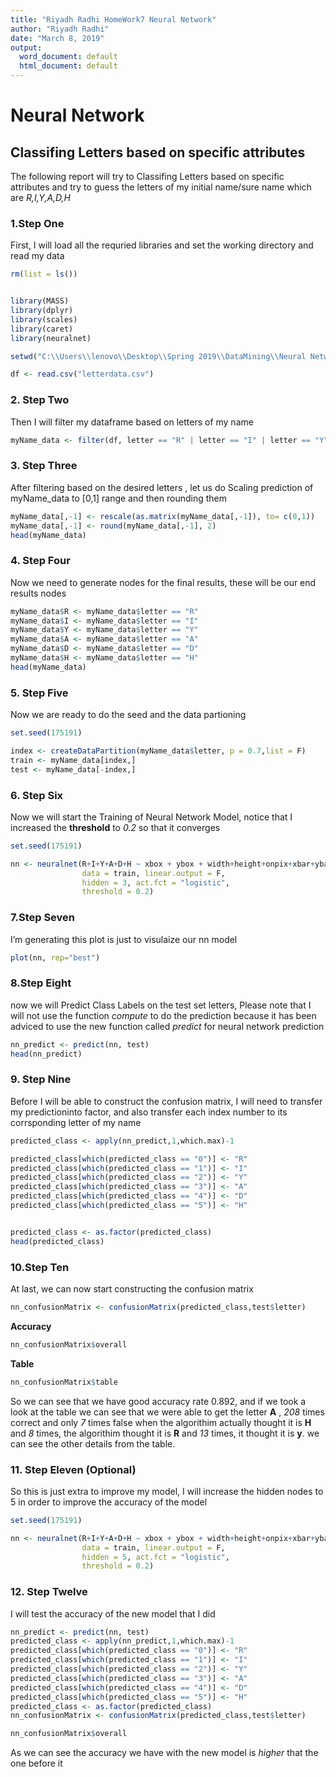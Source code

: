 ---
title: "Riyadh Radhi HomeWork7 Neural Network"
author: "Riyadh Radhi"
date: "March 8, 2019"
output:
  word_document: default
  html_document: default
---

# Neural Network
## Classifing Letters based on specific attributes

The following report will try to Classifing Letters based on specific attributes and try to guess the letters of my initial name/sure name which are *R,I,Y,A,D,H*


### 1.Step One

First, I will load all the requried libraries and set the working directory and read my data


```{r, message= FALSE, warning=FALSE}

rm(list = ls())


library(MASS)
library(dplyr)
library(scales)
library(caret)
library(neuralnet)

setwd("C:\\Users\\lenovo\\Desktop\\Spring 2019\\DataMining\\Neural Network HW")

df <- read.csv("letterdata.csv")

```

### 2. Step Two

Then I will filter my dataframe based on letters of my name 

```{r}
myName_data <- filter(df, letter == "R" | letter == "I" | letter == "Y" | letter == "A" | letter == "D" | letter == "H")
```

### 3. Step Three

After filtering based on the desired letters , let us do Scaling prediction of myName_data to [0,1] range and then rounding them

```{r}
myName_data[,-1] <- rescale(as.matrix(myName_data[,-1]), to= c(0,1))
myName_data[,-1] <- round(myName_data[,-1], 2)
head(myName_data)
```

### 4. Step Four 
Now we need to generate nodes for the final results, these will be our end results nodes 
```{r}
myName_data$R <- myName_data$letter == "R"
myName_data$I <- myName_data$letter == "I"
myName_data$Y <- myName_data$letter == "Y"
myName_data$A <- myName_data$letter == "A"
myName_data$D <- myName_data$letter == "D"
myName_data$H <- myName_data$letter == "H"
head(myName_data)
```

### 5. Step Five  

Now we are ready to do the seed and the data partioning 
```{r, warning=FALSE, message=FALSE}
set.seed(175191)

index <- createDataPartition(myName_data$letter, p = 0.7,list = F)
train <- myName_data[index,]
test <- myName_data[-index,]
```

### 6. Step Six

Now we will start the Training of Neural Network Model, notice that I increased the **threshold** to *0.2*
so that it converges 
```{r}
set.seed(175191)

nn <- neuralnet(R+I+Y+A+D+H ~ xbox + ybox + width+height+onpix+xbar+ybar+x2bar+y2bar+xybar+x2ybar+xy2bar+xedge+xedgey+yedge+yedgex,
                data = train, linear.output = F,
                hidden = 3, act.fct = "logistic",
                threshold = 0.2)
```


### 7.Step Seven

I'm generating this plot is just to visulaize our nn model
```{r}
plot(nn, rep="best")
```



### 8.Step Eight
now we will Predict Class Labels on the test set letters, Please note that I will not use the function *compute* to do the prediction because it has been adviced to use the new function called *predict* for neural network prediction 
```{r}
nn_predict <- predict(nn, test)
head(nn_predict)
```


### 9. Step Nine

Before I will be able to construct the confusion matrix, I will need to transfer my predictioninto factor, and also transfer each index number to its corrsponding letter of my name

```{r}
predicted_class <- apply(nn_predict,1,which.max)-1

predicted_class[which(predicted_class == "0")] <- "R"
predicted_class[which(predicted_class == "1")] <- "I"
predicted_class[which(predicted_class == "2")] <- "Y"
predicted_class[which(predicted_class == "3")] <- "A"
predicted_class[which(predicted_class == "4")] <- "D"
predicted_class[which(predicted_class == "5")] <- "H"


predicted_class <- as.factor(predicted_class)
head(predicted_class)
```

### 10.Step Ten

At last, we can now start constructing the confusion matrix 
```{r, warning=FALSE, message=FALSE}
nn_confusionMatrix <- confusionMatrix(predicted_class,test$letter)
```

**Accuracy**
```{r}
nn_confusionMatrix$overall
```

**Table**
```{r}
nn_confusionMatrix$table
```

So we can see that we have good accuracy rate 0.892, and if we took a look at the table we can see that 
we were able to get the letter **A** , *208* times correct and only *7* times false when the algorithim 
actually thought it is **H** and *8* times, the algorithim thought it is **R** and *13* times, it thought 
it is **y**. we can see the other details from the table. 

### 11. Step Eleven (Optional)

So this is just extra to improve my model, I will increase the hidden nodes to 5 
in order to improve the accuracy of the model 
```{r}
set.seed(175191)

nn <- neuralnet(R+I+Y+A+D+H ~ xbox + ybox + width+height+onpix+xbar+ybar+x2bar+y2bar+xybar+x2ybar+xy2bar+xedge+xedgey+yedge+yedgex,
                data = train, linear.output = F,
                hidden = 5, act.fct = "logistic",
                threshold = 0.2)
```

### 12. Step Twelve 
I will test the accuracy of the new model that I did

```{r, warning=FALSE, message=FALSE}

nn_predict <- predict(nn, test)
predicted_class <- apply(nn_predict,1,which.max)-1
predicted_class[which(predicted_class == "0")] <- "R"
predicted_class[which(predicted_class == "1")] <- "I"
predicted_class[which(predicted_class == "2")] <- "Y"
predicted_class[which(predicted_class == "3")] <- "A"
predicted_class[which(predicted_class == "4")] <- "D"
predicted_class[which(predicted_class == "5")] <- "H"
predicted_class <- as.factor(predicted_class)
nn_confusionMatrix <- confusionMatrix(predicted_class,test$letter)
```

```{r}
nn_confusionMatrix$overall
```

As we can see the accuracy we have with the new model is *higher* that the one before it 
